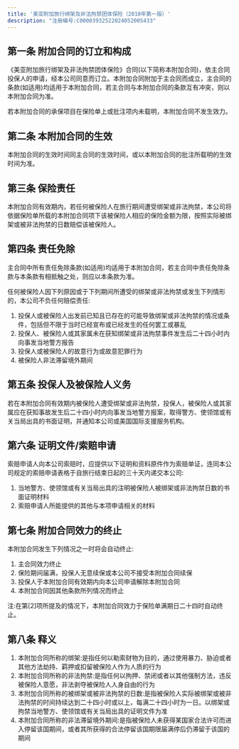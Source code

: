 ```yaml
---
title: '美亚附加旅行绑架及非法拘禁团体保险（2010年第一版）'
description: "注册编号:C00003932522024052005433"
---
```


## 第一条 附加合同的订立和构成
《美亚附加旅行绑架及非法拘禁团体保险》合同(以下简称本附加合同)，依主合同投保人的申请，经本公司同意而订立。本附加合同附加于主合同而成立，主合同的条款(如适用)均适用于本附加合同，若主合同与本附加合同的条款互有冲突，则以本附加合同为准。

若本附加合同的承保项目在保险单上或批注项内未载明，本附加合同不发生效力。

## 第二条 本附加合同的生效
本附加合同的生效时间同主合同的生效时间，或以本附加合同的批注所载明的生效时间为准。

## 第三条 保险责任
本附加合同有效期内，若任何被保险人在旅行期间遭受绑架或非法拘禁，本公司将依据保险单所载的本附加合同项下该被保险人相应的保险金额为限，按照实际被绑架或被非法拘禁的日数赔偿该被保险人。

## 第四条 责任免除
主合同中所有责任免除条款(如适用)均适用于本附加合同，若主合同中责任免除条款与本条款有相抵触之处，则应以本条款为准。

任何被保险人因下列原因或于下列期间所遭受的绑架或非法拘禁或发生下列情形的，本公司不负任何赔偿责任:
1) 投保人或被保险人出发前已知且已存在的可能导致绑架或非法拘禁的情况或条件，包括但不限于当时已经宣布或已经发生的任何罢工或暴乱
2) 投保人、被保险人或其家属未在获知绑架或非法拘禁事件发生后二十四小时内向事发当地警方报告
3) 投保人或被保险人的故意行为或故意犯罪行为
4) 被保险人非法滞留境外期间

## 第五条 投保人及被保险人义务
若在本附加合同有效期内被保险人遭受绑架或非法拘禁，投保人，被保险人或其家属应在获知事故发生后二十四小时内向事发当地警方报案，取得警方、使领馆或有关当局出具的书面证明，并通知本公司或美国国际支援服务机构。

## 第六条 证明文件/索赔申请
索赔申请人向本公司索赔时，应提供以下证明和资料原件作为索赔单证，连同本公司规定的索赔申请表格于自旅行结束日起的三十天内递交本公司:
1) 当地警方、使领馆或有关当局出具的注明被保险人被绑架或非法拘禁日数的书面证明材料
2) 索赔申请人所能提供的其他与本项申请相关的材料

## 第七条 附加合同效力的终止
本附加合同发生下列情况之一时将会自动终止:
1) 主合同效力终止
2) 保险期间届满，投保人无意续保或本公司不接受本附加合同续保
3) 投保人于本附加合同有效期内向本公司申请解除本附加合同
4) 本附加合同因其他条款所列情况而终止

注:在第[2]项所提及的情况下，本附加合同效力于保险单满期日二十四时自动终止。

## 第八条 释义
1) 本附加合同所称的绑架:是指任何以勒索财物为目的，通过使用暴力、胁迫或者其他方法劫持、羁押或扣留被保险人作为人质的行为
2) 本附加合同所称的非法拘禁:是指任何以拘押、禁闭或者以其他强制方法，违反被保险人意愿，非法剥夺被保险人人身自由的行为
3) 本附加合同所称的被绑架或被非法拘禁的日数:是指被保险人实际被绑架或被非法拘禁的时间持续达到二十四小时或以上，每满二十四小时为一日。以绑架或拘禁当地警方、使领馆或有关当局出具的证明文件为准
4) 本附加合同所称的非法滞留境外期间:是指被保险人未获得某国家合法许可而进入停留该国期间，或者其所获得的合法停留该国期限届满停后仍滞留于该国的期间